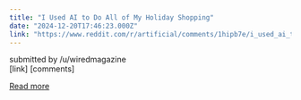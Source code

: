 ```yaml
---
title: "I Used AI to Do All of My Holiday Shopping"
date: "2024-12-20T17:46:23.000Z"
link: "https://www.reddit.com/r/artificial/comments/1hipb7e/i_used_ai_to_do_all_of_my_holiday_shopping/"
---
```


submitted by    /u/wiredmagazine  
 [link]   [comments]

[Read more](https://www.reddit.com/r/artificial/comments/1hipb7e/i_used_ai_to_do_all_of_my_holiday_shopping/)
